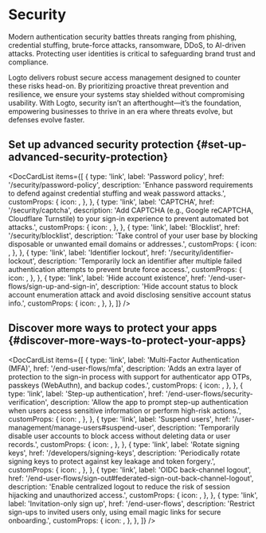 
# Security

Modern authentication security battles threats ranging from phishing, credential stuffing, brute-force attacks, ransomware, DDoS, to AI-driven attacks. Protecting user identities is critical to safeguarding brand trust and compliance.

Logto delivers robust secure access management designed to counter these risks head-on. By prioritizing proactive threat prevention and resilience, we ensure your systems stay shielded without compromising usability. With Logto, security isn’t an afterthought—it’s the foundation, empowering businesses to thrive in an era where threats evolve, but defenses evolve faster.

## Set up advanced security protection \{#set-up-advanced-security-protection}

<DocCardList
  items={[
    {
      type: 'link',
      label: 'Password policy',
      href: '/security/password-policy',
      description:
        'Enhance password requirements to defend against credential stuffing and weak password attacks.',
      customProps: {
        icon: <KeyIcon />,
      },
    },
    {
      type: 'link',
      label: 'CAPTCHA',
      href: '/security/captcha',
      description:
        'Add CAPTCHA (e.g., Google reCAPTCHA, Cloudflare Turnstile) to your sign-in experience to prevent automated bot attacks.',
      customProps: {
        icon: <CheckboxIcon />,
      },
    },
    {
      type: 'link',
      label: 'Blocklist',
      href: '/security/blocklist',
      description:
        'Take control of your user base by blocking disposable or unwanted email domains or addresses.',
      customProps: {
        icon: <BlockUserIcon />,
      },
    },
    {
      type: 'link',
      label: 'Identifier lockout',
      href: '/security/identifier-lockout',
      description:
        'Temporarily lock an identifier after multiple failed authentication attempts to prevent brute force access.',
      customProps: {
        icon: <LockIcon />,
      },
    },
    {
      type: 'link',
      label: 'Hide account existence',
      href: '/end-user-flows/sign-up-and-sign-in',
      description:
        'Hide account status to block account enumeration attack and avoid disclosing sensitive account status info.',
      customProps: {
        icon: <HideIcon />,
      },
    },
  ]}
/>

## Discover more ways to protect your apps \{#discover-more-ways-to-protect-your-apps}

<DocCardList
  items={[
    {
      type: 'link',
      label: 'Multi-Factor Authentication (MFA)',
      href: '/end-user-flows/mfa',
      description:
        'Adds an extra layer of protection to the sign-in process with support for authenticator app OTPs, passkeys (WebAuthn), and backup codes.',
      customProps: {
        icon: <LockIcon />,
      },
    },
    {
      type: 'link',
      label: 'Step-up authentication',
      href: '/end-user-flows/security-verification',
      description:
        'Allow the app to prompt step-up authentication when users access sensitive information or perform high-risk actions.',
      customProps: {
        icon: <SecurityIcon />,
      },
    },
    {
      type: 'link',
      label: 'Suspend users',
      href: '/user-management/manage-users#suspend-user',
      description:
        'Temporarily disable user accounts to block access without deleting data or user records.',
      customProps: {
        icon: <SuspendIcon />,
      },
    },
    {
      type: 'link',
      label: 'Rotate signing keys',
      href: '/developers/signing-keys',
      description:
        'Periodically rotate signing keys to protect against key leakage and token forgery.',
      customProps: {
        icon: <SendEmailIcon />,
      },
    },
    {
      type: 'link',
      label: 'OIDC back-channel logout',
      href: '/end-user-flows/sign-out#federated-sign-out-back-channel-logout',
      description:
        'Enable centralized logout to reduce the risk of session hijacking and unauthorized access.',
      customProps: {
        icon: <SuspendIcon />,
      },
    },
    {
      type: 'link',
      label: 'Invitation-only sign up',
      href: '/end-user-flows',
      description:
        'Restrict sign-ups to invited users only, using email magic links for secure onboarding.',
      customProps: {
        icon: <SendEmailIcon />,
      },
    },
  ]}
/>
